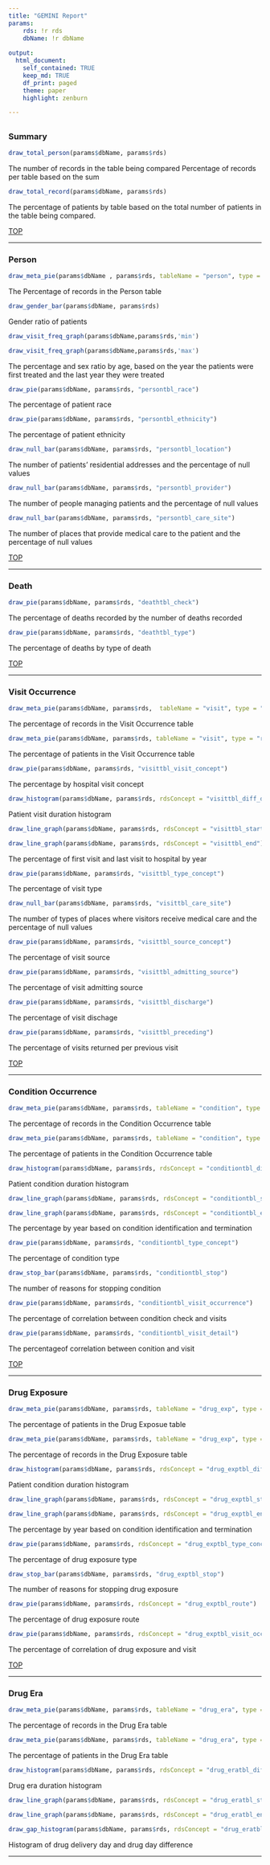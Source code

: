 ```yaml
---
title: "GEMINI Report"
params:
    rds: !r rds
    dbName: !r dbName
    
output: 
  html_document:
    self_contained: TRUE
    keep_md: TRUE
    df_print: paged
    theme: paper
    highlight: zenburn

---
```

##   {.tabset}

### **Summary**
```r
draw_total_person(params$dbName, params$rds)
```
The number of records in the table being compared Percentage of records per table based on the sum
<!--비교 대상이 되는 테이블의 레코드 수 총합을 기준으로 한 테이블 별 레코드 백분율. -->

```r
draw_total_record(params$dbName, params$rds)
```
The percentage of patients by table based on the total number of patients in the table being compared.
<!--비교 대상이 되는 테이블의 전체 환자 수를 기준으로 한 테이블 별 환자 백분율.-->

<a href="#Top">TOP</a>

***

### **Person**
```r
draw_meta_pie(params$dbName , params$rds, tableName = "person", type = "record")
```
The Percentage of records in the Person table
<!--Person 테이블의 레코드가 차지하는 백분율-->

```r
draw_gender_bar(params$dbName, params$rds)
```
Gender ratio of patients
<!--환자들의 성비-->

```r
draw_visit_freq_graph(params$dbName,params$rds,'min')
```

```r
draw_visit_freq_graph(params$dbName,params$rds,'max')
```
The percentage and sex ratio by age, based on the year the patients were first treated and the last year they were treated
<!--환자들이 처음으로 진료받은 연도와 마지막으로 진료받은 연도를 기준으로 한 연령별 백분율 및 성비-->

```r
draw_pie(params$dbName, params$rds, "persontbl_race")
```
The percentage of patient race
<!-- 환자 인종별 백분율-->

```r
draw_pie(params$dbName, params$rds, "persontbl_ethnicity")
```
The percentage of patient ethnicity
<!-- 환자 민족별 백분율 -->

```r
draw_null_bar(params$dbName, params$rds, "persontbl_location")
```
The number of patients' residential addresses and the percentage of null values
<!-- 환자의 거주 주소의 수 및 Null 값의 백분율.-->

```r
draw_null_bar(params$dbName, params$rds, "persontbl_provider")
```
The number of people managing patients and the percentage of null values
<!-- 환자를 관리하는 인원 수와 Null 값의 백분율.-->

```r
draw_null_bar(params$dbName, params$rds, "persontbl_care_site")
```
The number of places that provide medical care to the patient and the percentage of null values
<!-- 환자에게 의료 서비스를 제공하는 장소의 수 및 Null 값의 백분율.-->

<a href="#Top">TOP</a>

***

### **Death**

```r
draw_pie(params$dbName, params$rds, "deathtbl_check")
```
The percentage of deaths recorded by the number of deaths recorded
<!-- 사망자의 사망 날짜가 기록된 개수에 따른 백분율.-->

```r
draw_pie(params$dbName, params$rds, "deathtbl_type")
```
The percentage of deaths by type of death
<!-- 사망자의 사망 유형 별 백분율-->

<a href="#Top">TOP</a>

***

### **Visit Occurrence** {.flexbox .vcenter}

```r
draw_meta_pie(params$dbName, params$rds,  tableName = "visit", type = "person")
```
The percentage of records in the Visit Occurrence table
<!-- Visit Occurrence 테이블의 레코드가 차지하는 백분율.-->

```r
draw_meta_pie(params$dbName, params$rds, tableName = "visit", type = "record")
```
The percentage of patients in the Visit Occurrence table
<!-- Visit Occurrence 테이블의 환자가 차지하는 백분율.-->

```r
draw_pie(params$dbName, params$rds, "visittbl_visit_concept")
```
The percentage by hospital visit concept
<!-- 병원 방문 유형별 백분율.-->

```r
draw_histogram(params$dbName, params$rds, rdsConcept = "visittbl_diff_date")
```
Patient visit duration histogram
<!-- 환자의 방문 기간 히스토그램.-->

```r
draw_line_graph(params$dbName, params$rds, rdsConcept = "visittbl_start")
```

```r
draw_line_graph(params$dbName, params$rds, rdsConcept = "visittbl_end")
```
The percentage of first visit and last visit to hospital by year
<!-- 연도별 병원 최초 방문 및 마지막 방문 백분율.-->

```r
draw_pie(params$dbName, params$rds, "visittbl_type_concept")
```
The percentage of visit type
<!-- 방문 기록 유형 구분별 백분율.-->

```r
draw_null_bar(params$dbName, params$rds, "visittbl_care_site")
```
The number of types of places where visitors receive medical care and the percentage of null values
<!-- 방문자가 의료 서비스를 받는 장소의 종류 수 및 Null 값의 백분율.-->

```r
draw_pie(params$dbName, params$rds, "visittbl_source_concept")
```
The percentage of visit source
<!-- 방문 구분 코드 별 백분율.-->

```r
draw_pie(params$dbName, params$rds, "visittbl_admitting_source")
```
The percentage of visit admitting source
<!-- 방문 허용 코드 별 백분율.-->

```r
draw_pie(params$dbName, params$rds, "visittbl_discharge")
```
The percentage of visit dischage
<!-- 방문 종료 사유별 백분율.-->

```r
draw_pie(params$dbName, params$rds, "visittbl_preceding")
```
The percentage of visits returned per previous visit
<!-- 이전의 방문과 재방문 연관에 따른 비율.-->

<a href="#Top">TOP</a>

***

### **Condition Occurrence** {.flexbox .vcenter}

```r
draw_meta_pie(params$dbName, params$rds, tableName = "condition", type = "person")
```
The percentage of records in the Condition Occurrence table
<!-- Condition Occurrence 테이블의 레코드가 차지하는 백분율.-->

```r
draw_meta_pie(params$dbName, params$rds, tableName = "condition", type = "record")
```
The percentage of patients in the Condition Occurrence table
<!-- Condition Occurrence 테이블의 환자가 차지하는 백분율.-->

```r
draw_histogram(params$dbName, params$rds, rdsConcept = "conditiontbl_diff_date")
```
Patient condition duration histogram
<!-- 질병 기간별 히스토그램.-->

```r
draw_line_graph(params$dbName, params$rds, rdsConcept = "conditiontbl_start")
```

```r
draw_line_graph(params$dbName, params$rds, rdsConcept = "conditiontbl_end")
```
The percentage by year based on condition identification and termination
<!-- 질병 확인 및 종료에 따른 연도별 백분율.-->

```r
draw_pie(params$dbName, params$rds, "conditiontbl_type_concept")
```
The percentage of condition type
<!-- 질병 발생 유형별 백분율.-->

```r
draw_stop_bar(params$dbName, params$rds, "conditiontbl_stop")
```
The number of reasons for stopping condition
<!-- 증상이 나타나지 않게 된 이유의 종류 수. -->

```r
draw_pie(params$dbName, params$rds, "conditiontbl_visit_occurrence")
```
The percentage of correlation between condition check and visits
<!-- 증상 확인과 방문 간 상관 관계의 비율.-->

```r
draw_pie(params$dbName, params$rds, "conditiontbl_visit_detail")
```
The percentageof correlation between conition and visit
<!-- 증상과 방문 내용과의 상관 관계 비율.-->

<a href="#Top">TOP</a>

***

### **Drug Exposure** {.flexbox .vcenter}

```r
draw_meta_pie(params$dbName, params$rds, tableName = "drug_exp", type = "person")
```
The percentage of patients in the Drug Exposue table
<!-- Drug Exposue 테이블의 환자가 차지하는 백분율.-->

```r
draw_meta_pie(params$dbName, params$rds, tableName = "drug_exp", type = "record")
```
The percentage of records in the Drug Exposure table
<!-- Drug Exposue 테이블의 레코드가 차지하는 백분율.-->

```r
draw_histogram(params$dbName, params$rds, rdsConcept = "drug_exptbl_diff_date")
```
Patient condition duration histogram
<!-- 질병 기간별 히스토그램.-->

```r
draw_line_graph(params$dbName, params$rds, rdsConcept = "drug_exptbl_start")
```

```r
draw_line_graph(params$dbName, params$rds, rdsConcept = "drug_exptbl_end")
```
The percentage by year based on condition identification and termination
<!-- 질병 확인 및 종료에 따른 연도별 백분율.-->

```r
draw_pie(params$dbName, params$rds, rdsConcept = "drug_exptbl_type_concept")
```
The percentage of drug exposure type
<!-- 약물 제공 유형별 백분율.-->

<!-- NULL -->
```r
draw_stop_bar(params$dbName, params$rds, "drug_exptbl_stop")
```
The number of reasons for stopping drug exposure
<!-- 약물 제공을 중지한 사유의 종류 수. -->

```r
draw_pie(params$dbName, params$rds, rdsConcept = "drug_exptbl_route")
```
The percentage of drug exposure route
<!-- 약물 제공을 한 경로별 백분율.-->

```r
draw_pie(params$dbName, params$rds, rdsConcept = "drug_exptbl_visit_occurrence")
```
The percentage of correlation of drug exposure and visit
<!-- 약물 제공과 방문 간 연관 관계의 비율.-->

<a href="#Top">TOP</a>

***

### **Drug Era** {.flexbox .vcenter}

```r
draw_meta_pie(params$dbName, params$rds, tableName = "drug_era", type = "person")
```
The percentage of records in the Drug Era table
<!-- Drug Era 테이블의 레코드가 차지하는 백분율.-->

```r
draw_meta_pie(params$dbName, params$rds, tableName = "drug_era", type = "record")
```
The percentage of patients in the Drug Era table
<!-- Drug Era 테이블의 환자가 차지하는 백분율.-->

```r
draw_histogram(params$dbName, params$rds, rdsConcept = "drug_eratbl_diff_date")
```
Drug era duration histogram
<!--Drug - 약물 복용 기간에 대한 히스토그램-->

```r
draw_line_graph(params$dbName, params$rds, rdsConcept = "drug_eratbl_start")
```

```r
draw_line_graph(params$dbName, params$rds, rdsConcept = "drug_eratbl_end")
```
<!-- This figure shows that the Drug Era start and end.-->

```r
draw_gap_histogram(params$dbName, params$rds, rdsConcept = "drug_eratbl_gap_days")
```
Histogram of drug delivery day and drug day difference
<!-- 약물 제공일과 약물 복용일 차이에 대한 히스토그램. -->

***

